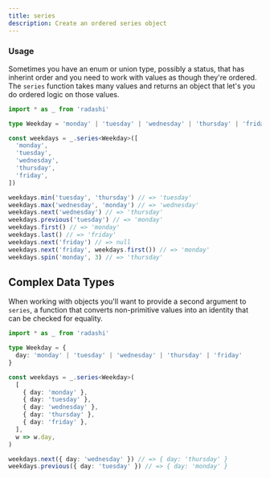 ```yaml
---
title: series
description: Create an ordered series object
---
```


### Usage

Sometimes you have an enum or union type, possibly a status, that has inherint order and you need to work with values as though they're ordered. The `series` function takes many values and returns an object that let's you do ordered logic on those values.

```ts
import * as _ from 'radashi'

type Weekday = 'monday' | 'tuesday' | 'wednesday' | 'thursday' | 'friday'

const weekdays = _.series<Weekday>([
  'monday',
  'tuesday',
  'wednesday',
  'thursday',
  'friday',
])

weekdays.min('tuesday', 'thursday') // => 'tuesday'
weekdays.max('wednesday', 'monday') // => 'wednesday'
weekdays.next('wednesday') // => 'thursday'
weekdays.previous('tuesday') // => 'monday'
weekdays.first() // => 'monday'
weekdays.last() // => 'friday'
weekdays.next('friday') // => null
weekdays.next('friday', weekdays.first()) // => 'monday'
weekdays.spin('monday', 3) // => 'thursday'
```

## Complex Data Types

When working with objects you'll want to provide a second argument to `series`, a function that converts non-primitive values into an identity that can be checked for equality.

```ts
import * as _ from 'radashi'

type Weekday = {
  day: 'monday' | 'tuesday' | 'wednesday' | 'thursday' | 'friday'
}

const weekdays = _.series<Weekday>(
  [
    { day: 'monday' },
    { day: 'tuesday' },
    { day: 'wednesday' },
    { day: 'thursday' },
    { day: 'friday' },
  ],
  w => w.day,
)

weekdays.next({ day: 'wednesday' }) // => { day: 'thursday' }
weekdays.previous({ day: 'tuesday' }) // => { day: 'monday' }
```
